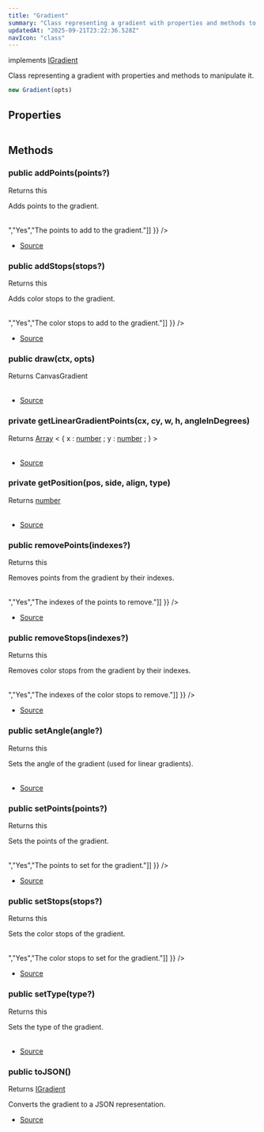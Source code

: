 ```yaml
---
title: "Gradient"
summary: "Class representing a gradient with properties and methods to manipulate it."
updatedAt: "2025-09-21T23:22:36.528Z"
navIcon: "class"
---
```



implements [IGradient](/LazyCanvas/interfaces/IGradient)

Class representing a gradient with properties and methods to manipulate it.



```typescript
new Gradient(opts)
```
<Table data={{ headers: [{"content":"Parameter","key":"parameter","sortable":true},{"content":"Type","key":"type","sortable":true},{"content":"Optional","key":"optional","sortable":true},{"content":"Description","key":"description"}], rows: [["opts","\\{\n  props: IGradient\n}","Yes","Optional properties for the gradient."]] }} />


## Properties
<Table data={{ headers: [{"content":"Name","key":"name","sortable":true},{"content":"Access Modifier","key":"access","sortable":true},{"content":"Type","key":"type","sortable":true},{"content":"Description","key":"desc"}], rows: [["angle","public ","[any](https://developer.mozilla.org/en-US/docs/Web/JavaScript/Reference/Global_Objects/Object)","The angle of the gradient (optional, used for linear gradients)."],["fillType","public ","[any](https://developer.mozilla.org/en-US/docs/Web/JavaScript/Reference/Global_Objects/Object)","The type of fill, which is always `Gradient`."],["points","public ","[any](https://developer.mozilla.org/en-US/docs/Web/JavaScript/Reference/Global_Objects/Object)","The points defining the gradient."],["stops","public ","[any](https://developer.mozilla.org/en-US/docs/Web/JavaScript/Reference/Global_Objects/Object)","The color stops for the gradient."],["type","public ","[any](https://developer.mozilla.org/en-US/docs/Web/JavaScript/Reference/Global_Objects/Object)","The type of gradient (e.g., linear, radial, conic)."]] }} />

## Methods

### public addPoints(points?)
Returns this

Adds points to the gradient.



<Table data={{ headers: [{"content":"Parameter","key":"parameter","sortable":true},{"content":"Type","key":"type","sortable":true},{"content":"Optional","key":"optional","sortable":true},{"content":"Description","key":"description"}], rows: [["points","[Array](https://developer.mozilla.org/en-US/docs/Web/JavaScript/Reference/Global_Objects/Array) \\< [GradientPoint](/LazyCanvas/interfaces/GradientPoint) \\>","Yes","The points to add to the gradient."]] }} />



- [Source](https://github.com/NMMTY/LazyCanvas/blob/ba4be40168e49b0348ae523995fc10eec8149d6c/packages/lazycanvas/src/structures/helpers/Gradient.ts#L127)

### public addStops(stops?)
Returns this

Adds color stops to the gradient.



<Table data={{ headers: [{"content":"Parameter","key":"parameter","sortable":true},{"content":"Type","key":"type","sortable":true},{"content":"Optional","key":"optional","sortable":true},{"content":"Description","key":"description"}], rows: [["stops","[Array](https://developer.mozilla.org/en-US/docs/Web/JavaScript/Reference/Global_Objects/Array) \\< [GradientColorStop](/LazyCanvas/interfaces/GradientColorStop) \\>","Yes","The color stops to add to the gradient."]] }} />



- [Source](https://github.com/NMMTY/LazyCanvas/blob/ba4be40168e49b0348ae523995fc10eec8149d6c/packages/lazycanvas/src/structures/helpers/Gradient.ts#L157)

### public draw(ctx, opts)
Returns CanvasGradient

<Table data={{ headers: [{"content":"Parameter","key":"parameter","sortable":true},{"content":"Type","key":"type","sortable":true},{"content":"Optional","key":"optional","sortable":true},{"content":"Description","key":"description"}], rows: [["ctx","SKRSContext2D","No","-"],["opts","\\{\n  debug:   [boolean](https://developer.mozilla.org/en-US/docs/Web/JavaScript/Reference/Global_Objects/Boolean) ;\n   layer :   \\{\n  align: AnyCentring,\n  height: number,\n  width: number,\n  x: number,\n  y: number\n} ;\n   manager :   [LayersManager](/LazyCanvas/Classes/General/LayersManager) ; \n}","No","-"]] }} />



- [Source](https://github.com/NMMTY/LazyCanvas/blob/ba4be40168e49b0348ae523995fc10eec8149d6c/packages/lazycanvas/src/structures/helpers/Gradient.ts#L192)

### private getLinearGradientPoints(cx, cy, w, h, angleInDegrees)
Returns [Array](https://developer.mozilla.org/en-US/docs/Web/JavaScript/Reference/Global_Objects/Array) \< \{ 
   x :   [number](https://developer.mozilla.org/en-US/docs/Web/JavaScript/Reference/Global_Objects/Number) ;
   y :   [number](https://developer.mozilla.org/en-US/docs/Web/JavaScript/Reference/Global_Objects/Number) ; 
} \>

<Table data={{ headers: [{"content":"Parameter","key":"parameter","sortable":true},{"content":"Type","key":"type","sortable":true},{"content":"Optional","key":"optional","sortable":true},{"content":"Description","key":"description"}], rows: [["cx","[number](https://developer.mozilla.org/en-US/docs/Web/JavaScript/Reference/Global_Objects/Number)","No","-"],["cy","[number](https://developer.mozilla.org/en-US/docs/Web/JavaScript/Reference/Global_Objects/Number)","No","-"],["w","[number](https://developer.mozilla.org/en-US/docs/Web/JavaScript/Reference/Global_Objects/Number)","No","-"],["h","[number](https://developer.mozilla.org/en-US/docs/Web/JavaScript/Reference/Global_Objects/Number)","No","-"],["angleInDegrees","[number](https://developer.mozilla.org/en-US/docs/Web/JavaScript/Reference/Global_Objects/Number)","No","-"]] }} />



- [Source](https://github.com/NMMTY/LazyCanvas/blob/ba4be40168e49b0348ae523995fc10eec8149d6c/packages/lazycanvas/src/structures/helpers/Gradient.ts#L289)

### private getPosition(pos, side, align, type)
Returns [number](https://developer.mozilla.org/en-US/docs/Web/JavaScript/Reference/Global_Objects/Number)

<Table data={{ headers: [{"content":"Parameter","key":"parameter","sortable":true},{"content":"Type","key":"type","sortable":true},{"content":"Optional","key":"optional","sortable":true},{"content":"Description","key":"description"}], rows: [["pos","[number](https://developer.mozilla.org/en-US/docs/Web/JavaScript/Reference/Global_Objects/Number)","No","-"],["side","[number](https://developer.mozilla.org/en-US/docs/Web/JavaScript/Reference/Global_Objects/Number)","No","-"],["align","[AnyCentring](/LazyCanvas/types/AnyCentring)","No","-"],["type","'x' 'y'","No","-"]] }} />



- [Source](https://github.com/NMMTY/LazyCanvas/blob/ba4be40168e49b0348ae523995fc10eec8149d6c/packages/lazycanvas/src/structures/helpers/Gradient.ts#L310)

### public removePoints(indexes?)
Returns this

Removes points from the gradient by their indexes.



<Table data={{ headers: [{"content":"Parameter","key":"parameter","sortable":true},{"content":"Type","key":"type","sortable":true},{"content":"Optional","key":"optional","sortable":true},{"content":"Description","key":"description"}], rows: [["indexes","[Array](https://developer.mozilla.org/en-US/docs/Web/JavaScript/Reference/Global_Objects/Array) \\< [number](https://developer.mozilla.org/en-US/docs/Web/JavaScript/Reference/Global_Objects/Number) \\>","Yes","The indexes of the points to remove."]] }} />



- [Source](https://github.com/NMMTY/LazyCanvas/blob/ba4be40168e49b0348ae523995fc10eec8149d6c/packages/lazycanvas/src/structures/helpers/Gradient.ts#L147)

### public removeStops(indexes?)
Returns this

Removes color stops from the gradient by their indexes.



<Table data={{ headers: [{"content":"Parameter","key":"parameter","sortable":true},{"content":"Type","key":"type","sortable":true},{"content":"Optional","key":"optional","sortable":true},{"content":"Description","key":"description"}], rows: [["indexes","[Array](https://developer.mozilla.org/en-US/docs/Web/JavaScript/Reference/Global_Objects/Array) \\< [number](https://developer.mozilla.org/en-US/docs/Web/JavaScript/Reference/Global_Objects/Number) \\>","Yes","The indexes of the color stops to remove."]] }} />



- [Source](https://github.com/NMMTY/LazyCanvas/blob/ba4be40168e49b0348ae523995fc10eec8149d6c/packages/lazycanvas/src/structures/helpers/Gradient.ts#L177)

### public setAngle(angle?)
Returns this

Sets the angle of the gradient (used for linear gradients).



<Table data={{ headers: [{"content":"Parameter","key":"parameter","sortable":true},{"content":"Type","key":"type","sortable":true},{"content":"Optional","key":"optional","sortable":true},{"content":"Description","key":"description"}], rows: [["angle","[number](https://developer.mozilla.org/en-US/docs/Web/JavaScript/Reference/Global_Objects/Number)","Yes","The angle in degrees."]] }} />



- [Source](https://github.com/NMMTY/LazyCanvas/blob/ba4be40168e49b0348ae523995fc10eec8149d6c/packages/lazycanvas/src/structures/helpers/Gradient.ts#L187)

### public setPoints(points?)
Returns this

Sets the points of the gradient.



<Table data={{ headers: [{"content":"Parameter","key":"parameter","sortable":true},{"content":"Type","key":"type","sortable":true},{"content":"Optional","key":"optional","sortable":true},{"content":"Description","key":"description"}], rows: [["points","[Array](https://developer.mozilla.org/en-US/docs/Web/JavaScript/Reference/Global_Objects/Array) \\< [GradientPoint](/LazyCanvas/interfaces/GradientPoint) \\>","Yes","The points to set for the gradient."]] }} />



- [Source](https://github.com/NMMTY/LazyCanvas/blob/ba4be40168e49b0348ae523995fc10eec8149d6c/packages/lazycanvas/src/structures/helpers/Gradient.ts#L137)

### public setStops(stops?)
Returns this

Sets the color stops of the gradient.



<Table data={{ headers: [{"content":"Parameter","key":"parameter","sortable":true},{"content":"Type","key":"type","sortable":true},{"content":"Optional","key":"optional","sortable":true},{"content":"Description","key":"description"}], rows: [["stops","[Array](https://developer.mozilla.org/en-US/docs/Web/JavaScript/Reference/Global_Objects/Array) \\< [GradientColorStop](/LazyCanvas/interfaces/GradientColorStop) \\>","Yes","The color stops to set for the gradient."]] }} />



- [Source](https://github.com/NMMTY/LazyCanvas/blob/ba4be40168e49b0348ae523995fc10eec8149d6c/packages/lazycanvas/src/structures/helpers/Gradient.ts#L167)

### public setType(type?)
Returns this

Sets the type of the gradient.



<Table data={{ headers: [{"content":"Parameter","key":"parameter","sortable":true},{"content":"Type","key":"type","sortable":true},{"content":"Optional","key":"optional","sortable":true},{"content":"Description","key":"description"}], rows: [["type","[AnyGradientType](/LazyCanvas/types/AnyGradientType)","Yes","The type of the gradient (e.g., linear, radial, conic)."]] }} />



- [Source](https://github.com/NMMTY/LazyCanvas/blob/ba4be40168e49b0348ae523995fc10eec8149d6c/packages/lazycanvas/src/structures/helpers/Gradient.ts#L117)

### public toJSON()
Returns [IGradient](/LazyCanvas/interfaces/IGradient)

Converts the gradient to a JSON representation.



- [Source](https://github.com/NMMTY/LazyCanvas/blob/ba4be40168e49b0348ae523995fc10eec8149d6c/packages/lazycanvas/src/structures/helpers/Gradient.ts#L279)